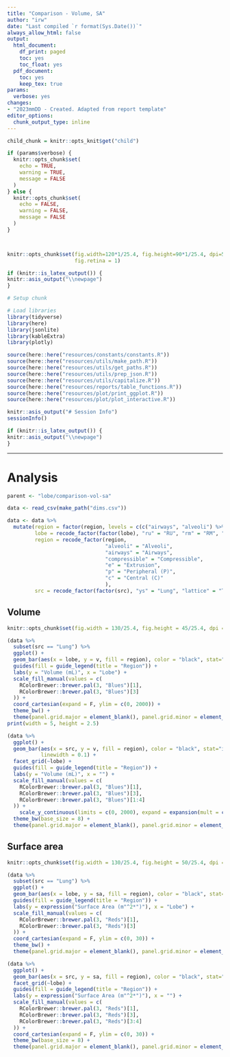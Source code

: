 ```yaml
---
title: "Comparison - Volume, SA"
author: "irw"
date: "Last compiled `r format(Sys.Date())`"
always_allow_html: false
output:
  html_document:
    df_print: paged
    toc: yes
    toc_float: yes
  pdf_document:
    toc: yes
    keep_tex: true
params:
  verbose: yes
changes:
- "2023mmDD - Created. Adapted from report template"
editor_options: 
  chunk_output_type: inline
---
```


```r

child_chunk = knitr::opts_knit$get("child")

```


```r
if (params$verbose) {
  knitr::opts_chunk$set(
    echo = TRUE,
    warning = TRUE,
    message = FALSE
  )
} else {
  knitr::opts_chunk$set(
    echo = FALSE,
    warning = FALSE,
    message = FALSE
  )
}



knitr::opts_chunk$set(fig.width=120*1/25.4, fig.height=90*1/25.4, dpi=500,
                      fig.retina = 1)
```

```r
if (knitr::is_latex_output()) {
knitr::asis_output("\\newpage")
}
```

```r
# Setup chunk

# Load libraries
library(tidyverse)
library(here)
library(jsonlite)
library(kableExtra)
library(plotly)

source(here::here("resources/constants/constants.R"))
source(here::here("resources/utils/make_path.R"))
source(here::here("resources/utils/get_paths.R"))
source(here::here("resources/utils/prep_json.R"))
source(here::here("resources/utils/capitalize.R"))
source(here::here("resources/reports/table_functions.R"))
source(here::here("resources/plot/print_ggplot.R"))
source(here::here("resources/plot/plot_interactive.R"))

knitr::asis_output("# Session Info")
sessionInfo()
```

```r
if (knitr::is_latex_output()) {
knitr::asis_output("\\newpage")
}
```

---
# Analysis

```r
parent <- "lobe/comparison-vol-sa"
```
  
```r
data <- read_csv(make_path("dims.csv"))

data <- data %>% 
  mutate(region = factor(region, levels = c(c("airways", "alveoli") %>% rev(), c("c", "p", "e", "compressible") %>% rev())),
         lobe = recode_factor(factor(lobe), "ru" = "RU", "rm" = "RM", "rl" = "RL", "lu" = "LU", "ll" = "LL"),
         region = recode_factor(region, 
                                "alveoli" = "Alveoli",
                                "airways" = "Airways",
                                "compressible" = "Compressible",
                                "e" = "Extrusion",
                                "p" = "Peripheral (P)",
                                "c" = "Central (C)"
                                ),
         src = recode_factor(factor(src), "ys" = "Lung", "lattice" = "TIDAL"))
```
  
## Volume
  
```r
knitr::opts_chunk$set(fig.width = 130/25.4, fig.height = 45/25.4, dpi = 500)

(data %>% 
  subset(src == "Lung") %>% 
  ggplot() + 
  geom_bar(aes(x = lobe, y = v, fill = region), color = "black", stat="identity", position = "stack") +
  guides(fill = guide_legend(title = "Region")) + 
  labs(y = "Volume (mL)", x = "Lobe") + 
  scale_fill_manual(values = c(
    RColorBrewer::brewer.pal(3, "Blues")[1],
    RColorBrewer::brewer.pal(3, "Blues")[3]
  )) +
  coord_cartesian(expand = F, ylim = c(0, 2000)) + 
  theme_bw() + 
  theme(panel.grid.major = element_blank(), panel.grid.minor = element_blank())) %>% 
print(width = 5, height = 2.5)

(data %>% 
  ggplot() + 
  geom_bar(aes(x = src, y = v, fill = region), color = "black", stat="identity", position = "stack",
           linewidth = 0.1) +
  facet_grid(~lobe) + 
  guides(fill = guide_legend(title = "Region")) + 
  labs(y = "Volume (mL)", x = "") + 
  scale_fill_manual(values = c(
    RColorBrewer::brewer.pal(3, "Blues")[1],
    RColorBrewer::brewer.pal(3, "Blues")[3],
    RColorBrewer::brewer.pal(3, "Blues")[1:4]
  )) + 
    scale_y_continuous(limits = c(0, 2000), expand = expansion(mult = c(0, 0.1)))+
  theme_bw(base_size = 8) + 
  theme(panel.grid.major = element_blank(), panel.grid.minor = element_blank()))
```

## Surface area

```r
knitr::opts_chunk$set(fig.width = 130/25.4, fig.height = 50/25.4, dpi = 500)

(data %>% 
  subset(src == "Lung") %>% 
  ggplot() + 
  geom_bar(aes(x = lobe, y = sa, fill = region), color = "black", stat="identity", position = "stack") +
  guides(fill = guide_legend(title = "Region")) + 
  labs(y = expression("Surface Area (m"^2*")"), x = "Lobe") + 
  scale_fill_manual(values = c(
    RColorBrewer::brewer.pal(3, "Reds")[1],
    RColorBrewer::brewer.pal(3, "Reds")[3]
  )) +
  coord_cartesian(expand = F, ylim = c(0, 30)) + 
  theme_bw() + 
  theme(panel.grid.major = element_blank(), panel.grid.minor = element_blank()))

(data %>% 
  ggplot() + 
  geom_bar(aes(x = src, y = sa, fill = region), color = "black", stat="identity", position = "stack") +
  facet_grid(~lobe) + 
  guides(fill = guide_legend(title = "Region")) + 
  labs(y = expression("Surface Area (m"^2*")"), x = "") + 
  scale_fill_manual(values = c(
    RColorBrewer::brewer.pal(3, "Reds")[1],
    RColorBrewer::brewer.pal(3, "Reds")[3],
    RColorBrewer::brewer.pal(3, "Reds")[3:4]
  )) + 
  coord_cartesian(expand = F, ylim = c(0, 30)) + 
  theme_bw(base_size = 8) + 
  theme(panel.grid.major = element_blank(), panel.grid.minor = element_blank()))
```

  
  